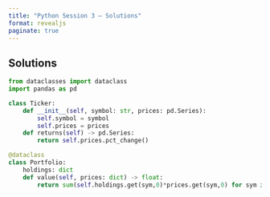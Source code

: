 ---
title: "Python Session 3 — Solutions"
format: revealjs
paginate: true
---

## Solutions

```python
from dataclasses import dataclass
import pandas as pd

class Ticker:
    def __init__(self, symbol: str, prices: pd.Series):
        self.symbol = symbol
        self.prices = prices
    def returns(self) -> pd.Series:
        return self.prices.pct_change()

@dataclass
class Portfolio:
    holdings: dict
    def value(self, prices: dict) -> float:
        return sum(self.holdings.get(sym,0)*prices.get(sym,0) for sym in self.holdings)
```
